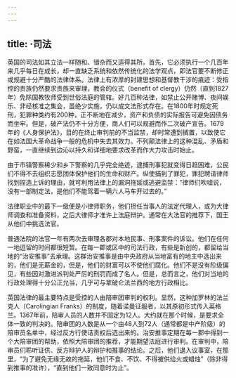 ```yaml
---
---
---
```

title: ·司法
---




英国的司法如其立法一样随和、错杂而又适得其所。首先，它必须执行一个几百年来几乎每日在成长，却一直缺乏系统和依然传统化的法学观点，即法官要不断修正或规避十分严酷的法律体系。法律上有浓厚的封建思想和基督教干涉的痕迹：受指控的贵族仍然要求贵族来审理，教会的仪式（benefit of clergy）仍然（直到1827年）免除国教牧师受到世俗法庭的管辖。好几百种法律，如禁止公开赌博、夜间娱乐、非经核准之集会，虽绝少实施，仍以成文法形式存在。在1800年时规定死刑，犯罪种类约有200种，正不断地在减少，资产和负债的实际报告可避免因债务而坐牢。但是，破产法仍不十分方便，商人们可以规避而作二次破产宣告。1679年的《人身保护法》，目的在终止审判前的不当监禁，却时常遭到搁置，以致使它在如法国大革命战争一般的危机中失去其效力。不列颠法律上的这种混乱、矛盾和野蛮，一直继续到边沁以持久和详细地要求改革而作大力攻击时始止。

由于市镇警察稀少和乡下警察的几乎完全绝迹，逮捕刑事犯就变得日趋困难，公民们不得不去组织志愿团体保护他们的生命和财产。纵使捕到了罪犯，罪犯聘请律师找到捏造上诉的理由，就可利用法律上的漏洞拖延或逃避监禁：“律师们吹嘘说，没有一部制定法，是他们不能驾着一辆六人马车开过去的。”

法律职业中的最下一级便是小律师职务，他们担任当事人的法定代理人，或为大律师调查和准备资料，之后大律师才准许上法庭辩护。通常在大法官的推荐下，国王从他们中挑选法官。

普通法院的法官一年有两次去审理各郡对本地民事、刑事案件的诉讼。他们在任何一地逗留的时间都很短暂。在每一郡或区中的司法行政，有些是新创的，都留给当地的“治安推事”去承理。这群治安推事是由中央政府从当地富有的地主中选出来的，他们是无薪金的，但是，他们的财富可以不使他们腐化。他们不是没有阶级偏见，有些因对激进派判处严厉的刑罚而成了名人。但是，总而言之，他们对当地的行政处理得十分公正允当，几乎可与拿破仑法兰西的地方行政相比。

英国法律的最主要特点是受控的人由陪审团审判的权利。显然，这种加罗林的法兰克人（Carolingian Franks）的制度，随着诺曼征服者，以其原初形式传入英格兰。1367年前，陪审人员的人数并不固定为12人。大约就在那个时候，是要求全体一致的判决的。陪审团的人数是从一个由48人到72人（通常都是中产阶级）的陪审员名单中，经过反方行使诘责权后选出来的。治安推事定期在每一郡中得到一个大陪审团的帮助，依照大陪审团的推荐，才能期望法庭进行审判。在审判中，陪审员们聆听证供、反方辩护人的辩护和推事的结论。之后，他们退入议事室，在那里，“为了避免无缘无故的拖延，他们不食、不饮、不得被供给火或蜡烛”（除非得到推事的准许），“直到他们一致同意时为止”。